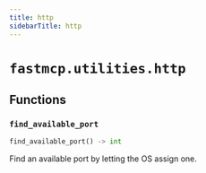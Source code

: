 ```yaml
---
title: http
sidebarTitle: http
---
```


# `fastmcp.utilities.http`

## Functions

### `find_available_port` <sup><a href="https://github.com/pchaganti/gx-fast-mcp/blob/main/src/fastmcp/utilities/http.py#L4" target="_blank"><Icon icon="github" style="width: 14px; height: 14px;" /></a></sup>

```python
find_available_port() -> int
```


Find an available port by letting the OS assign one.

